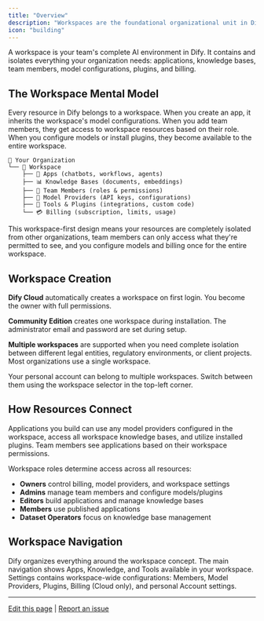 ```yaml
---
title: "Overview"
description: "Workspaces are the foundational organizational unit in Dify—everything your team builds, configures, and manages exists within a workspace"
icon: "building"
---
```


A workspace is your team's complete AI environment in Dify. It contains and isolates everything your organization needs: applications, knowledge bases, team members, model configurations, plugins, and billing.

## The Workspace Mental Model

Every resource in Dify belongs to a workspace. When you create an app, it inherits the workspace's model configurations. When you add team members, they get access to workspace resources based on their role. When you configure models or install plugins, they become available to the entire workspace.

```
🏢 Your Organization
└── 📁 Workspace
    ├── 🤖 Apps (chatbots, workflows, agents)
    ├── 📊 Knowledge Bases (documents, embeddings)
    ├── 👥 Team Members (roles & permissions) 
    ├── 🧠 Model Providers (API keys, configurations)
    ├── 🔧 Tools & Plugins (integrations, custom code)
    └── 💳 Billing (subscription, limits, usage)
```

This workspace-first design means your resources are completely isolated from other organizations, team members can only access what they're permitted to see, and you configure models and billing once for the entire workspace.

## Workspace Creation

**Dify Cloud** automatically creates a workspace on first login. You become the owner with full permissions.

**Community Edition** creates one workspace during installation. The administrator email and password are set during setup.

**Multiple workspaces** are supported when you need complete isolation between different legal entities, regulatory environments, or client projects. Most organizations use a single workspace.

<Info>
Your personal account can belong to multiple workspaces. Switch between them using the workspace selector in the top-left corner.
</Info>

## How Resources Connect

Applications you build can use any model providers configured in the workspace, access all workspace knowledge bases, and utilize installed plugins. Team members see applications based on their workspace permissions.

Workspace roles determine access across all resources:
- **Owners** control billing, model providers, and workspace settings
- **Admins** manage team members and configure models/plugins  
- **Editors** build applications and manage knowledge bases
- **Members** use published applications
- **Dataset Operators** focus on knowledge base management

## Workspace Navigation

Dify organizes everything around the workspace concept. The main navigation shows Apps, Knowledge, and Tools available in your workspace. Settings contains workspace-wide configurations: Members, Model Providers, Plugins, Billing (Cloud only), and personal Account settings.

---

[Edit this page](https://github.com/langgenius/dify-docs/edit/main/en/guides/workspace/app.mdx) | [Report an issue](https://github.com/langgenius/dify-docs/issues/new?template=docs.yml)
